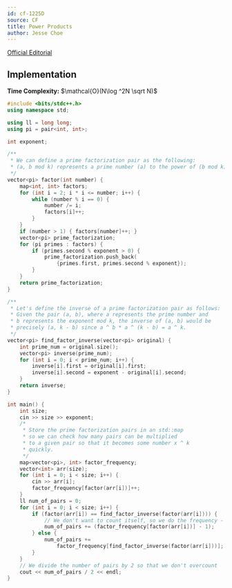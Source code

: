 ```yaml
---
id: cf-1225D
source: CF
title: Power Products
author: Jesse Choe
---
```


[Official Editorial](https://codeforces.com/blog/entry/70898)

## Implementation

**Time Complexity:** $\mathcal{O}(N\log ^2N \sqrt N)$

<LanguageSection>
<CPPSection>

```cpp
#include <bits/stdc++.h>
using namespace std;

using ll = long long;
using pi = pair<int, int>;

int exponent;

/**
 * We can define a prime factorization pair as the following:
 * (a, b mod k) represents a prime number (a) to the power of (b mod k).
 */
vector<pi> factor(int number) {
	map<int, int> factors;
	for (int i = 2; i * i <= number; i++) {
		while (number % i == 0) {
			number /= i;
			factors[i]++;
		}
	}
	if (number > 1) { factors[number]++; }
	vector<pi> prime_factorization;
	for (pi primes : factors) {
		if (primes.second % exponent > 0) {
			prime_factorization.push_back(
			    {primes.first, primes.second % exponent});
		}
	}
	return prime_factorization;
}

/**
 * Let's define the inverse of a prime factorization pair as follows:
 * Given the pair (a, b), where a represents the prime number and
 * b represents the exponent mod k, the inverse of (a, b) would be
 * precisely (a, k - b) since a ^ b * a ^ (k - b) = a ^ k.
 */
vector<pi> find_factor_inverse(vector<pi> original) {
	int prime_num = original.size();
	vector<pi> inverse(prime_num);
	for (int i = 0; i < prime_num; i++) {
		inverse[i].first = original[i].first;
		inverse[i].second = exponent - original[i].second;
	}
	return inverse;
}

int main() {
	int size;
	cin >> size >> exponent;
	/*
	 * Store the prime factorization pairs in an std::map
	 * so we can check how many pairs can be multiplied
	 * to a given pair so that it becomes some number x ^ k
	 * quickly.
	 */
	map<vector<pi>, int> factor_frequency;
	vector<int> arr(size);
	for (int i = 0; i < size; i++) {
		cin >> arr[i];
		factor_frequency[factor(arr[i])]++;
	}
	ll num_of_pairs = 0;
	for (int i = 0; i < size; i++) {
		if (factor(arr[i]) == find_factor_inverse(factor(arr[i]))) {
			// We don't want to count itself, so we do the frequency - 1
			num_of_pairs += (factor_frequency[factor(arr[i])] - 1);
		} else {
			num_of_pairs +=
			    factor_frequency[find_factor_inverse(factor(arr[i]))];
		}
	}
	// We divide the number of pairs by 2 so that we don't overcount
	cout << num_of_pairs / 2 << endl;
}
```

</CPPSection>
</LanguageSection>
